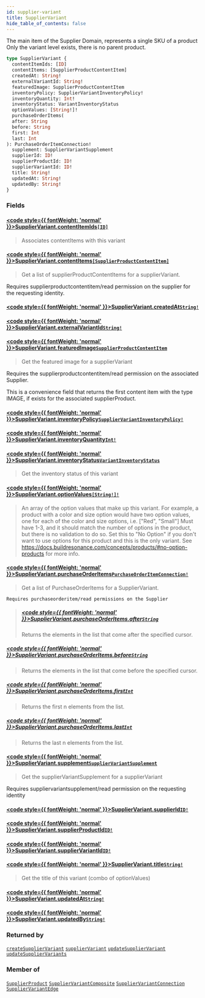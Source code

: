 ```yaml
---
id: supplier-variant
title: SupplierVariant
hide_table_of_contents: false
---
```








The main item of the Supplier Domain, represents a single SKU of a product
Only the variant level exists, there is no parent product.

```graphql
type SupplierVariant {
  contentItemIds: [ID]
  contentItems: [SupplierProductContentItem]
  createdAt: String!
  externalVariantId: String!
  featuredImage: SupplierProductContentItem
  inventoryPolicy: SupplierVariantInventoryPolicy!
  inventoryQuantity: Int!
  inventoryStatus: VariantInventoryStatus
  optionValues: [String!]!
  purchaseOrderItems(
  after: String
  before: String
  first: Int
  last: Int
): PurchaseOrderItemConnection!
  supplement: SupplierVariantSupplement
  supplierId: ID!
  supplierProductId: ID!
  supplierVariantId: ID!
  title: String!
  updatedAt: String!
  updatedBy: String!
}
```


### Fields

#### [<code style={{ fontWeight: 'normal' }}>SupplierVariant.<b>contentItemIds</b></code>](#)<Bullet />[`[ID]`](/supply/api/graphql-admin/reference/scalars/id) <Badge class="secondary" text="list"/> <Badge class="secondary" text="scalar"/>
> Associates contentItems with this variant
> 

#### [<code style={{ fontWeight: 'normal' }}>SupplierVariant.<b>contentItems</b></code>](#)<Bullet />[`[SupplierProductContentItem]`](/supply/api/graphql-admin/reference/objects/supplier-product-content-item) <Badge class="secondary" text="list"/> <Badge class="secondary" text="object"/>
> Get a list of supplierProductContentItems for a supplierVariant.

Requires supplierproductcontentitem/read permission on the supplier for the requesting identity.
> 

#### [<code style={{ fontWeight: 'normal' }}>SupplierVariant.<b>createdAt</b></code>](#)<Bullet />[`String!`](/supply/api/graphql-admin/reference/scalars/string) <Badge class="secondary" text="non-null"/> <Badge class="secondary" text="scalar"/>
> 
> 

#### [<code style={{ fontWeight: 'normal' }}>SupplierVariant.<b>externalVariantId</b></code>](#)<Bullet />[`String!`](/supply/api/graphql-admin/reference/scalars/string) <Badge class="secondary" text="non-null"/> <Badge class="secondary" text="scalar"/>
> 
> 

#### [<code style={{ fontWeight: 'normal' }}>SupplierVariant.<b>featuredImage</b></code>](#)<Bullet />[`SupplierProductContentItem`](/supply/api/graphql-admin/reference/objects/supplier-product-content-item) <Badge class="secondary" text="object"/>
> Get the featured image for a supplierVariant

Requires the supplierproductcontentitem/read permission on the associated Supplier.

This is a convenience field that returns the first content item with the type
IMAGE, if exists for the associated supplierProduct.
> 

#### [<code style={{ fontWeight: 'normal' }}>SupplierVariant.<b>inventoryPolicy</b></code>](#)<Bullet />[`SupplierVariantInventoryPolicy!`](/supply/api/graphql-admin/reference/enums/supplier-variant-inventory-policy) <Badge class="secondary" text="non-null"/> <Badge class="secondary" text="enum"/>
> 
> 

#### [<code style={{ fontWeight: 'normal' }}>SupplierVariant.<b>inventoryQuantity</b></code>](#)<Bullet />[`Int!`](/supply/api/graphql-admin/reference/scalars/int) <Badge class="secondary" text="non-null"/> <Badge class="secondary" text="scalar"/>
> 
> 

#### [<code style={{ fontWeight: 'normal' }}>SupplierVariant.<b>inventoryStatus</b></code>](#)<Bullet />[`VariantInventoryStatus`](/supply/api/graphql-admin/reference/enums/variant-inventory-status) <Badge class="secondary" text="enum"/>
> Get the inventory status of this variant
> 

#### [<code style={{ fontWeight: 'normal' }}>SupplierVariant.<b>optionValues</b></code>](#)<Bullet />[`[String!]!`](/supply/api/graphql-admin/reference/scalars/string) <Badge class="secondary" text="non-null"/> <Badge class="secondary" text="scalar"/>
> An array of the option values that make up this variant.
For example, a product with a color and size option would have two option values,
one for each of the color and size options, i.e. ["Red", "Small"]
Must have 1-3, and it should match the number of options in the product, but there is no validation to do so.
Set this to "No Option" if you don't want to use options for this product and this is the only variant.
See https://docs.buildresonance.com/concepts/products/#no-option-products for more info.
> 

#### [<code style={{ fontWeight: 'normal' }}>SupplierVariant.<b>purchaseOrderItems</b></code>](#)<Bullet />[`PurchaseOrderItemConnection!`](/supply/api/graphql-admin/reference/objects/purchase-order-item-connection) <Badge class="secondary" text="non-null"/> <Badge class="secondary" text="object"/>
> Get a list of PurchaseOrderItems for a SupplierVariant.

    Requires purchaseorderitem/read permissions on the Supplier
> ##### [<code style={{ fontWeight: 'normal' }}>SupplierVariant.purchaseOrderItems.<b>after</b></code>](#)<Bullet />[`String`](/supply/api/graphql-admin/reference/scalars/string) <Badge class="secondary" text="scalar"/>
> Returns the elements in the list that come after the specified cursor.
> 

##### [<code style={{ fontWeight: 'normal' }}>SupplierVariant.purchaseOrderItems.<b>before</b></code>](#)<Bullet />[`String`](/supply/api/graphql-admin/reference/scalars/string) <Badge class="secondary" text="scalar"/>
> Returns the elements in the list that come before the specified cursor.
> 

##### [<code style={{ fontWeight: 'normal' }}>SupplierVariant.purchaseOrderItems.<b>first</b></code>](#)<Bullet />[`Int`](/supply/api/graphql-admin/reference/scalars/int) <Badge class="secondary" text="scalar"/>
> Returns the first n elements from the list.
> 

##### [<code style={{ fontWeight: 'normal' }}>SupplierVariant.purchaseOrderItems.<b>last</b></code>](#)<Bullet />[`Int`](/supply/api/graphql-admin/reference/scalars/int) <Badge class="secondary" text="scalar"/>
> Returns the last n elements from the list.
> 

#### [<code style={{ fontWeight: 'normal' }}>SupplierVariant.<b>supplement</b></code>](#)<Bullet />[`SupplierVariantSupplement`](/supply/api/graphql-admin/reference/objects/supplier-variant-supplement) <Badge class="secondary" text="object"/>
> Get the supplierVariantSupplement for a supplierVariant

Requires suppliervariantsupplement/read permission on the requesting identity
> 

#### [<code style={{ fontWeight: 'normal' }}>SupplierVariant.<b>supplierId</b></code>](#)<Bullet />[`ID!`](/supply/api/graphql-admin/reference/scalars/id) <Badge class="secondary" text="non-null"/> <Badge class="secondary" text="scalar"/>
> 
> 

#### [<code style={{ fontWeight: 'normal' }}>SupplierVariant.<b>supplierProductId</b></code>](#)<Bullet />[`ID!`](/supply/api/graphql-admin/reference/scalars/id) <Badge class="secondary" text="non-null"/> <Badge class="secondary" text="scalar"/>
> 
> 

#### [<code style={{ fontWeight: 'normal' }}>SupplierVariant.<b>supplierVariantId</b></code>](#)<Bullet />[`ID!`](/supply/api/graphql-admin/reference/scalars/id) <Badge class="secondary" text="non-null"/> <Badge class="secondary" text="scalar"/>
> 
> 

#### [<code style={{ fontWeight: 'normal' }}>SupplierVariant.<b>title</b></code>](#)<Bullet />[`String!`](/supply/api/graphql-admin/reference/scalars/string) <Badge class="secondary" text="non-null"/> <Badge class="secondary" text="scalar"/>
> Get the title of this variant (combo of optionValues)
> 

#### [<code style={{ fontWeight: 'normal' }}>SupplierVariant.<b>updatedAt</b></code>](#)<Bullet />[`String!`](/supply/api/graphql-admin/reference/scalars/string) <Badge class="secondary" text="non-null"/> <Badge class="secondary" text="scalar"/>
> 
> 

#### [<code style={{ fontWeight: 'normal' }}>SupplierVariant.<b>updatedBy</b></code>](#)<Bullet />[`String!`](/supply/api/graphql-admin/reference/scalars/string) <Badge class="secondary" text="non-null"/> <Badge class="secondary" text="scalar"/>
> 
> 



### Returned by

[`createSupplierVariant`](/supply/api/graphql-admin/reference/mutations/create-supplier-variant)  <Badge class="secondary" text="mutation"/><Bullet />[`supplierVariant`](/supply/api/graphql-admin/reference/queries/supplier-variant)  <Badge class="secondary" text="query"/><Bullet />[`updateSupplierVariant`](/supply/api/graphql-admin/reference/mutations/update-supplier-variant)  <Badge class="secondary" text="mutation"/><Bullet />[`updateSupplierVariants`](/supply/api/graphql-admin/reference/mutations/update-supplier-variants)  <Badge class="secondary" text="mutation"/>

### Member of

[`SupplierProduct`](/supply/api/graphql-admin/reference/objects/supplier-product)  <Badge class="secondary" text="object"/><Bullet />[`SupplierVariantComposite`](/supply/api/graphql-admin/reference/objects/supplier-variant-composite)  <Badge class="secondary" text="object"/><Bullet />[`SupplierVariantConnection`](/supply/api/graphql-admin/reference/objects/supplier-variant-connection)  <Badge class="secondary" text="object"/><Bullet />[`SupplierVariantEdge`](/supply/api/graphql-admin/reference/objects/supplier-variant-edge)  <Badge class="secondary" text="object"/>



